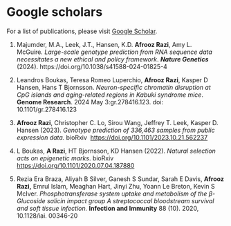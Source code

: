# Google scholars

For a list of publications, please visit [Google Scholar](https://scholar.google.com/citations?hl=en&user=JXk5t04AAAAJ).

1.  Majumder, M.A., Leek, J.T., Hansen, K.D. **Afrooz Razi**, Amy L. McGuire*.* *Large-scale genotype prediction from RNA sequence data necessitates a new ethical and policy framework*. ***Nature Genetics*** (2024). https://doi.org/10.1038/s41588-024-01825-4

2.  Leandros Boukas, Teresa Romeo Luperchio, **Afrooz Razi**, Kasper D Hansen, Hans T Bjornsson. *Neuron-specific chromatin disruption at CpG islands and aging-related regions in Kabuki syndrome mice*. **Genome Research**. 2024 May 3:gr.278416.123. doi: 10.1101/gr.278416.123

3.  **Afrooz Razi**, Christopher C. Lo, Sirou Wang, Jeffrey T. Leek, Kasper D. Hansen (2023). *Genotype prediction of 336,463 samples from public expression data.* bioRxiv  <https://doi.org/10.1101/2023.10.21.562237>

4.  L Boukas, **A Razi**, HT Bjornsson, KD Hansen (2022). *Natural selection acts on epigenetic marks*. bioRxiv <https://doi.org/10.1101/2020.07.04.187880>

5.  Rezia Era Braza, Aliyah B Silver, Ganesh S Sundar, Sarah E Davis, **Afrooz Razi,** Emrul Islam, Meaghan Hart, Jinyi Zhu, Yoann Le Breton, Kevin S McIver. *Phosphotransferase system uptake and metabolism of the β-Glucoside salicin impact group A streptococcal bloodstream survival and soft tissue infection.* **Infection and Immunity** 88 (10). 2020, 10.1128/iai. 00346-20

# 
